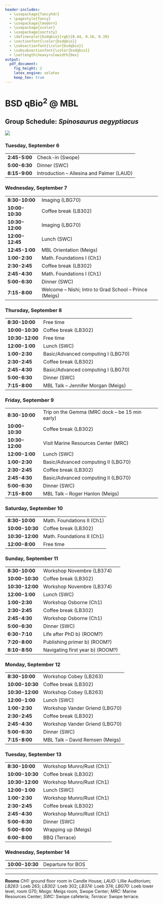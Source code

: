 ```yaml
---
header-includes:
  - \usepackage{fancyhdr}
  - \pagestyle{fancy}
  - \usepackage{lmodern}
  - \usepackage{xcolor}
  - \usepackage{sectsty}
  - \definecolor{bsdqbio}{rgb}{0.44, 0.16, 0.39}
  - \sectionfont{\color{bsdqbio}}
  - \subsectionfont{\color{bsdqbio}}
  - \subsubsectionfont{\color{bsdqbio}}
  - \setlength\heavyrulewidth{0ex}
output:
  pdf_document:
    fig_height: 2
    latex_engine: xelatex
    keep_tex: true
---
```

# BSD qBio$^2$ @ MBL

## Group Schedule: *Spinosaurus aegyptiacus*
 ![](https://github.com/StefanoAllesina/BSD-QBio2/raw/master/logo_group/Spinosaurus_aegyptiacus.png)

### Tuesday, September 6 

------------------    --------------------------------------------------------
**2:45-5:00**         Check-in (Swope)                                        
**5:00-6:30**         Dinner (SWC)                                            
**8:15-9:00**         Introduction – Allesina and Palmer (LAUD)               
------------------    --------------------------------------------------------

### Wednesday, September 7 

------------------    --------------------------------------------------------
**8:30-10:00**        Imaging (LBG70)                                         
**10:00-10:30**       Coffee break (LB302)                                    
**10:30-12:00**       Imaging (LBG70)                                         
**12:00-12:45**       Lunch (SWC)                                             
**12:45-1:00**        MBL Orientation (Meigs)                                 
**1:00-2:30**         Math. Foundations I (Ch1)                               
**2:30-2:45**         Coffee break (LB302)                                    
**2:45-4:30**         Math. Foundations I (Ch1)                               
**5:00-6:30**         Dinner (SWC)                                            
**7:15-8:00**         Welcome – Nishi; Intro to Grad School – Prince (Meigs)  
------------------    --------------------------------------------------------

### Thursday, September 8 

------------------    --------------------------------------------------------
**8:30-10:00**        Free time                                               
**10:00-10:30**       Coffee break (LB302)                                    
**10:30-12:00**       Free time                                               
**12:00-1:00**        Lunch (SWC)                                             
**1:00-2:30**         Basic/Advanced computing I (LBG70)                      
**2:30-2:45**         Coffee break (LB302)                                    
**2:45-4:30**         Basic/Advanced computing I (LBG70)                      
**5:00-6:30**         Dinner (SWC)                                            
**7:15-8:00**         MBL Talk – Jennifer Morgan (Meigs)                      
------------------    --------------------------------------------------------

### Friday, September 9 

------------------    --------------------------------------------------------
**8:30-10:00**        Trip on the Gemma (MRC dock – be 15 min early)          
**10:00-10:30**       Coffee break (LB302)                                    
**10:30-12:00**       Visit Marine Resources Center (MRC)                     
**12:00-1:00**        Lunch (SWC)                                             
**1:00-2:30**         Basic/Advanced computing II (LBG70)                     
**2:30-2:45**         Coffee break (LB302)                                    
**2:45-4:30**         Basic/Advanced computing II (LBG70)                     
**5:00-6:30**         Dinner (SWC)                                            
**7:15-8:00**         MBL Talk – Roger Hanlon (Meigs)                         
------------------    --------------------------------------------------------

### Saturday, September 10 

------------------    --------------------------------------------------------
**8:30-10:00**        Math. Foundations II (Ch1)                              
**10:00-10:30**       Coffee break (LB302)                                    
**10:30-12:00**       Math. Foundations II (Ch1)                              
**12:00-8:00**        Free time                                               
------------------    --------------------------------------------------------

### Sunday, September 11 

------------------    --------------------------------------------------------
**8:30-10:00**        Workshop Novembre (LB374)                               
**10:00-10:30**       Coffee break (LB302)                                    
**10:30-12:00**       Workshop Novembre (LB374)                               
**12:00-1:00**        Lunch (SWC)                                             
**1:00-2:30**         Workshop Osborne (Ch1)                                  
**2:30-2:45**         Coffee break (LB302)                                    
**2:45-4:30**         Workshop Osborne (Ch1)                                  
**5:00-6:30**         Dinner (SWC)                                            
**6:30-7:10**         Life after PhD b) (ROOM?)                               
**7:20-8:00**         Publishing primer b) (ROOM?)                            
**8:10-8:50**         Navigating first year b) (ROOM?)                        
------------------    --------------------------------------------------------

### Monday, September 12 

------------------    --------------------------------------------------------
**8:30-10:00**        Workshop Cobey (LB263)                                  
**10:00-10:30**       Coffee break (LB302)                                    
**10:30-12:00**       Workshop Cobey (LB263)                                  
**12:00-1:00**        Lunch (SWC)                                             
**1:00-2:30**         Workshop Vander Griend (LBG70)                          
**2:30-2:45**         Coffee break (LB302)                                    
**2:45-4:30**         Workshop Vander Griend (LBG70)                          
**5:00-6:30**         Dinner (SWC)                                            
**7:15-8:00**         MBL Talk – David Remsen (Meigs)                         
------------------    --------------------------------------------------------

### Tuesday, September 13 

------------------    --------------------------------------------------------
**8:30-10:00**        Workshop Munro/Rust (Ch1)                               
**10:00-10:30**       Coffee break (LB302)                                    
**10:30-12:00**       Workshop Munro/Rust (Ch1)                               
**12:00-1:00**        Lunch (SWC)                                             
**1:00-2:30**         Workshop Munro/Rust (Ch1)                               
**2:30-2:45**         Coffee break (LB302)                                    
**2:45-4:30**         Workshop Munro/Rust (Ch1)                               
**5:00-6:30**         Dinner (SWC)                                            
**5:00-6:00**         Wrapping up (Meigs)                                     
**6:00-8:00**         BBQ (Terrace)                                           
------------------    --------------------------------------------------------

### Wednesday, September 14 

------------------    --------------------------------------------------------
**10:00-10:30**       Departure for BOS                                       
------------------    --------------------------------------------------------



-------


**Rooms** *CH1:* ground floor room in Candle House; *LAUD:* Lillie Auditorium; *LB263:* Loeb 263; *LB302:* Loeb 302; *LB374:* Loeb 374; 
*LBG70:* Loeb lower level, room G70; *Meigs:* Meigs room, Swope Center; *MRC:* Marine Resources Center; *SWC:* Swope cafeteria; *Terrace:* Swope terrace.
  
